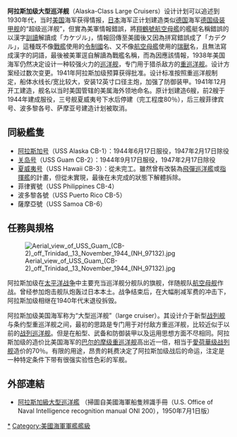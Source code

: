 {{Unreferenced|time=2018-06-02T17:00:38+00:00}}
{{noteTA
|G1=Military
|G2=Shipname
}}
{{軍艦模板
|名稱= 阿拉斯加级 [[File:US_Naval_Jack.svg|30px]]<br /><small>Alaska-Class</small>
|圖片=[[File:USS_Alaska_(CB-1)-1.jpg|300px]] 
|照片說明=  
|艦種= 大型巡洋舰/[[戰鬥巡洋艦|戰鬥巡洋艦]]
|艦名= 地名
|擁有國= {{USA}}
|同型=[[阿拉斯加號巡洋艦|阿拉斯加号]](CB-1)<br/>[[關島號巡洋艦|关岛号]](CB-2)<br/>[[夏威夷號巡洋艦|夏威夷号]](CB-3)<br/>菲律賓號(CB-4)<br/>波多黎各號(CB-5)<br/>薩摩亞號(CB-6)
|結局= 3艘拆解(阿拉斯加号、关岛号、夏威夷号停建,拆解),3艘(菲律宾号、波多黎各号、萨摩亚号)建造计划取消。
|基準=27000吨 
|滿載= 34253吨
|長度=246.3米 
|闊度=27.6米
|吃水=9.2米
|引擎=  
|出力= 150,000马力
|航速= 33节
|續航= 11350海里/15节
|乘員=1517人 
|艦載機=無 
|裝備= 9门三联装12英寸/50倍口径主炮<br/>12门双联装5英寸口径高平两用炮<br/>40毫米高炮56门<br/>20毫米高炮34门
|裝甲=舷侧装甲带（最大）241毫米（倾斜角10度）<br/>甲板（最大）122毫米<br/>炮塔（正面）325毫米<br/>炮座330毫米<br/>司令塔（最大）269毫米 
}}

'''阿拉斯加级大型巡洋舰'''（Alaska-Class Large Cruisers）设计计划可以追述到1930年代，当时[[美国|美国]]海军获得情报，[[日本|日本]]海军正计划建造类似[[德国|德国]]海军[[德国级装甲舰|德国级装甲舰]]的“超级巡洋舰”，但實為美軍情報錯誤，將[[翔鶴號航空母艦|翔鶴號航空母艦]]的艦艇名稱錯誤的以漢字[[訓讀|訓讀]]解讀成「カケヅル」，情報回傳至美國後又因為拼寫錯誤成了「カデクル」，這種既不像[[戰艦|戰艦]]使用的[[令制國|令制國]]名、又不像[[航空母艦|航空母艦]]使用的[[瑞獸|瑞獸]]名，且無法寫成漢字的詞語，最後被美軍逕自解讀為戰艦名稱，而為因應該情報，1938年美国海军仍然决定设计一种较强火力的[[巡洋舰|巡洋舰]]，专门用于猎杀敌方的[[重巡洋舰|重巡洋舰]]。设计方案经过数次变更。1941年阿拉斯加级预算获得批准。设计标准按照重巡洋舰制定，船体水线长/宽比较大，安装12英寸口径主炮，加强了防御装甲。1941年12月开工建造，舰名以当时美国管辖的美属海外领地命名。原计划建造6艘，前2艘于1944年建成服役，三号舰夏威夷号下水后停建（完工程度80％），后三艘菲律宾号、波多黎各号、萨摩亚号建造计划被取消。

==同級艦隻==
* [[阿拉斯加號巡洋艦_(CB-1)|阿拉斯加号]]（USS Alaska CB-1）：1944年6月17日服役，1947年2月17日除役
* [[關島號巡洋艦_(CB-2)|关岛号]]（USS Guam CB-2）：1944年9月17日服役，1947年2月17日除役
* [[夏威夷號巡洋艦_(CB-3)|夏威夷号]]（USS Hawaii CB-3）：從未完工。雖然曾有改裝為[[飛彈巡洋艦|飛彈巡洋艦]]或[[指揮艦|指揮艦]]的計畫，但從未實現，最後在未完成的狀態下解體拆除。
* 菲律賓號（USS Philippines CB-4）
* 波多黎各號（USS Puerto Rico CB-5）
* 薩摩亞號（USS Samoa CB-6）

==任務與規格==
[[File:Aerial_view_of_USS_Guam_(CB-2)_off_Trinidad,_13_November_1944_(NH_97132).jpg|thumb]]

阿拉斯加级在[[太平洋战争|太平洋战争]]中主要充当巡洋舰分舰队的旗舰，伴随舰队[[航空母舰|航空母舰]]作战。曾经参加炮击舰队炮轰过日本本土。战争结束后，在大幅削减军费的冲击下，阿拉斯加级相继在1940年代末退役拆毁。

阿拉斯加级美国海军称为“大型巡洋舰”（large cruiser）。其设计介于新型[[战列舰|战列舰]]与条约型重巡洋舰之间，最初的思路是专门用于对付敌方重巡洋舰，比较近似于以前的[[战列巡洋舰|战列巡洋舰]]。但是在船型、武备和防御装甲以及运用思想方面不尽相同。阿拉斯加级的造价比美国海军的[[巴尔的摩级重巡洋舰|巴尔的摩级重巡洋舰]]高出近一倍，相当于[[愛荷華级战列舰|愛荷華级战列舰]]造价的70％。有限的用途，昂贵的耗费决定了阿拉斯加级战后的命运，注定是一种特定条件下带有很强实验性色彩的军舰。

==外部連結==
* [http://www.coatneyhistory.com/Alaska.htm 阿拉斯加級大型巡洋艦] {{Wayback|url=http://www.coatneyhistory.com/Alaska.htm |date=20120303093859 }}（掃圖自美國海軍船隻辨識手冊（U.S. Office of Naval Intelligence recognition manual ONI 200），1950年7月1日版）{{en}}

{{WWIIUSShips}}
{{美國戰艦}}

{{DEFAULTSORT:Alaska}}
[[Category:美國巡洋艦|*]]
[[Category:美國海軍軍艦艦級|Category:美國海軍軍艦艦級]]
